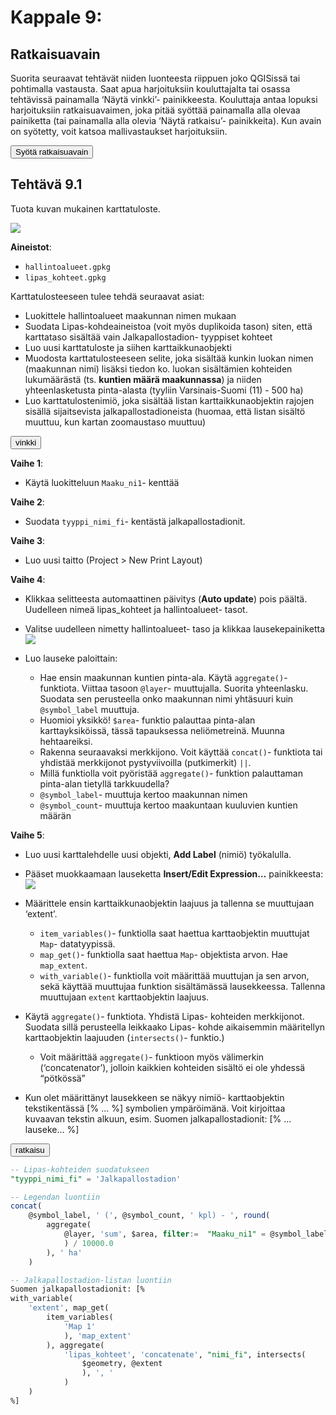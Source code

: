# Kappale 9: 

## Ratkaisuavain

Suorita seuraavat tehtävät niiden luonteesta riippuen joko QGISissä tai pohtimalla vastausta. Saat apua harjoituksiin kouluttajalta tai osassa tehtävissä painamalla 'Näytä vinkki'- painikkeesta. Kouluttaja antaa lopuksi harjoituksiin ratkaisuavaimen, joka pitää syöttää painamalla alla olevaa painiketta (tai painamalla alla olevia 'Näytä ratkaisu'- painikkeita). Kun avain on syötetty, voit katsoa mallivastaukset harjoituksiin.

<button onclick="enterToken()" class="btn">Syötä ratkaisuavain</button>

## Tehtävä 9.1

Tuota kuvan mukainen karttatuloste.

![](img/sessio_3/image6.png)

**Aineistot**: 

- ```hallintoalueet.gpkg```
- ```lipas_kohteet.gpkg```

Karttatulosteeseen tulee tehdä seuraavat asiat:

- Luokittele hallintoalueet maakunnan nimen mukaan
- Suodata Lipas-kohdeaineistoa (voit myös duplikoida tason) siten, että karttataso sisältää vain Jalkapallostadion- tyyppiset kohteet
- Luo uusi karttatuloste ja siihen karttaikkunaobjekti
- Muodosta karttatulosteeseen selite, joka sisältää kunkin luokan nimen (maakunnan nimi) lisäksi tiedon ko. luokan sisältämien kohteiden lukumäärästä (ts. **kuntien määrä maakunnassa**) ja niiden yhteenlasketusta pinta-alasta (tyyliin Varsinais-Suomi (11) - 500 ha)
- Luo karttatulostenimiö, joka sisältää listan karttaikkunaobjektin rajojen sisällä sijaitsevista jalkapallostadioneista (huomaa, että listan sisältö muuttuu, kun kartan zoomaustaso muuttuu)

<button onclick="toggleAnswer(this)" class="btn answer_btn">vinkki</button>

::: hidden-box
**Vaihe 1**:

- Käytä luokitteluun ```Maaku_ni1```- kenttää

**Vaihe 2**:

- Suodata ```tyyppi_nimi_fi```- kentästä jalkapallostadionit.

**Vaihe 3**:

- Luo uusi taitto (Project > New Print Layout)

**Vaihe 4**:

- Klikkaa selitteesta automaattinen päivitys (**Auto update**) pois päältä. Uudelleen nimeä lipas_kohteet ja hallintoalueet- tasot.
- Valitse uudelleen nimetty hallintoalueet- taso ja klikkaa lausekepainiketta
![](img/sessio_3/image7.png)

- Luo lauseke paloittain:
  - Hae ensin maakunnan kuntien pinta-ala. Käytä ```aggregate()```- funktiota. Viittaa tasoon ```@layer```- muuttujalla. Suorita yhteenlasku. Suodata sen perusteella onko maakunnan nimi yhtäsuuri kuin ```@symbol_label``` muuttuja.
  - Huomioi yksikkö! ```$area```- funktio palauttaa pinta-alan karttayksiköissä, tässä tapauksessa neliömetreinä. Muunna hehtaareiksi.
  - Rakenna seuraavaksi merkkijono. Voit käyttää ```concat()```- funktiota tai yhdistää merkkijonot pystyviivoilla (putkimerkit) ```||```.
  - Millä funktiolla voit pyöristää ```aggregate()```- funktion palauttaman pinta-alan tietyllä tarkkuudella?
  - ```@symbol_label```- muuttuja kertoo maakunnan nimen
  - ```@symbol_count```- muuttuja kertoo maakuntaan kuuluvien kuntien määrän
  
**Vaihe 5**:

- Luo uusi karttalehdelle uusi objekti, **Add Label** (nimiö) työkalulla.
- Pääset muokkaamaan lauseketta **Insert/Edit Expression...** painikkeesta:
![](img/sessio_3/image8.png)

- Määrittele ensin karttaikkunaobjektin laajuus ja tallenna se muuttujaan 'extent'.
  - ```item_variables()```- funktiolla saat haettua karttaobjektin muuttujat ```Map```- datatyypissä.
  - ```map_get()```- funktiolla saat haettua ```Map```- objektista arvon. Hae ```map_extent```.
  - ```with_variable()```- funktiolla voit määrittää muuttujan ja sen arvon, sekä käyttää muuttujaa funktion sisältämässä lausekkeessa. Tallenna muuttujaan ```extent``` karttaobjektin laajuus.
- Käytä ```aggregate()```- funktiota. Yhdistä Lipas- kohteiden merkkijonot. Suodata sillä perusteella leikkaako Lipas- kohde aikaisemmin määritellyn karttaobjektin laajuuden (```intersects()```- funktio.)
  - Voit määrittää ```aggregate()```- funktioon myös välimerkin ('concatenator'), jolloin kaikkien kohteiden sisältö ei ole yhdessä "pötkössä"
- Kun olet määrittänyt lausekkeen se näkyy nimiö- karttaobjektin tekstikentässä [% ... %] symbolien ympäröimänä. Voit kirjoittaa kuvaavan tekstin alkuun, esim. Suomen jalkapallostadionit: [% ...lauseke... %]
:::


<button onclick="toggleAnswer(this)" class="btn answer_btn token">ratkaisu</button>

::: hidden-box
::: code-box
``` sql
-- Lipas-kohteiden suodatukseen
"tyyppi_nimi_fi" = 'Jalkapallostadion'

-- Legendan luontiin
concat(
	@symbol_label, ' (', @symbol_count, ' kpl) - ', round(
		aggregate(
			@layer, 'sum', $area, filter:=  "Maaku_ni1" = @symbol_label
			) / 10000.0
		), ' ha'
	)

-- Jalkapallostadion-listan luontiin
Suomen jalkapallostadionit: [%
with_variable(
	'extent', map_get(
		item_variables(
			'Map 1'
			), 'map_extent'
		), aggregate(
			'lipas_kohteet', 'concatenate', "nimi_fi", intersects(
				$geometry, @extent
				), ', '
			)
	)
%]
```
:::
:::